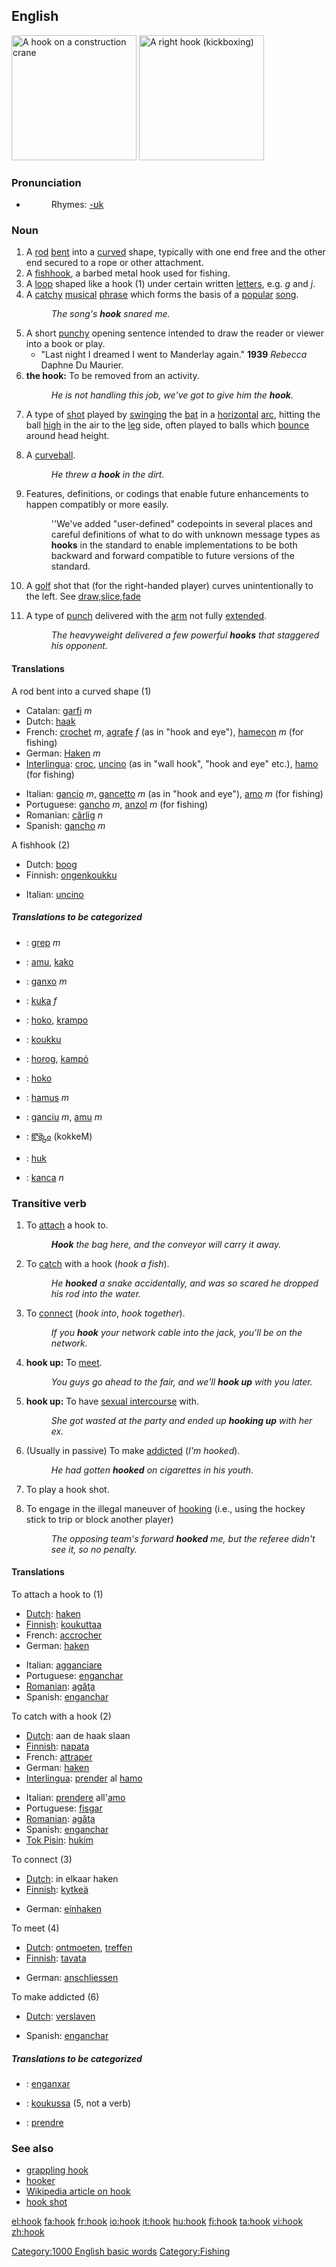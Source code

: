 ==English==
[[Image:Blue_lifting_hook.jpg|thumb|right|200px|A hook on a construction crane]]
[[Image:Kickboxing_right_hook_landing.jpg|thumb|right|200px|A right hook (kickboxing)]]
===Pronunciation===
*{{audio|en-us-hook.ogg|Audio (US)}}
*:Rhymes: [[Rhymes:English:-ʊk|-ʊk]]

===Noun===
{{en-noun}}

# A [[rod]] [[bent]] into a [[curve]]d shape, typically with one end free and the other end secured to a rope or other attachment.
# A [[fishhook]], a barbed metal hook used for fishing.
# A [[loop]] shaped like a hook (1) under certain written [[letter]]s, e.g. ''g'' and ''j''.
# A [[catchy]] [[musical]] [[phrase]] which forms the basis of a [[popular]] [[song]].
#: ''The song's '''hook''' snared me.''
#A short [[punchy]] opening sentence intended to draw the reader or viewer into a book or play.
#*"Last night I dreamed I went to Manderlay again." '''1939''' ''Rebecca'' Daphne Du Maurier. 
#'''the hook:''' To be removed from an activity.
#: ''He is not handling this job, we've got to give him the '''hook'''.''
#{{cricket}} A type of [[shot]] played by [[swinging]] the [[bat]] in a [[horizontal]] [[arc]], hitting the ball [[high]] in the air to the [[leg]] side, often played to balls which [[bounce]] around head height.
#{{baseball}} A [[curveball]].
#: ''He threw a '''hook''' in the dirt.''
#{{software}} Features, definitions, or codings that enable future enhancements to happen compatibly or more easily. 
#: ''We've added "user-defined" codepoints in several places and careful definitions of what to do with unknown message types as '''hooks''' in the standard to enable implementations to be both backward and forward compatible to future versions of the standard.
#{{golf}} A [[golf]] shot that (for the right-handed player) curves unintentionally to the left. See [[draw]],[[slice]],[[fade]]
# {{boxing}} A type of [[punch]] delivered with the [[arm]] not fully [[extended]].
#:''The heavyweight delivered a few powerful '''hooks''' that staggered his opponent.''

====Translations====
;A rod bent into a curved shape (1)
{{top}}
*Catalan: [[garfi]] ''m''
*Dutch: [[haak]]
*French: [[crochet]] ''m'', [[agrafe]] ''f'' (as in "hook and eye"), [[hameçon]] ''m'' (for fishing)
*German: [[Haken]] ''m''
*[[Interlingua]]: [[croc]], [[uncino]] (as in "wall hook", "hook and eye" etc.), [[hamo]] (for fishing)
{{mid}}
*Italian: [[gancio]] ''m'', [[gancetto]] ''m'' (as in "hook and eye"), [[amo]] ''m'' (for fishing)
*Portuguese: [[gancho]] ''m'', [[anzol]] ''m'' (for fishing)
*Romanian: [[cârlig]] ''n''
*Spanish: [[gancho]] ''m''
{{bottom}}

;A fishhook (2)
{{top}}
*Dutch: [[boog]]
*Finnish: [[ongenkoukku]]
{{mid}}
*Italian: [[uncino]]
{{bottom}}

=====Translations to be categorized=====
{{checktrans}}
{{top}}
*{{ttbc|Albanian}}: [[grep]] ''m''
*{{ttbc|Basque}}: [[amu]], [[kako]]
*{{ttbc|Catalan}}: [[ganxo]] ''m''
*{{ttbc|Croatian}}: [[kuka]] ''f''
*{{ttbc|Esperanto}}: [[hoko]], [[krampo]]
*{{ttbc|Finnish}}: [[koukku]]
*{{ttbc|Hungarian}}: [[horog]], [[kampó]]
{{mid}}
*{{ttbc|Ido}}: [[hoko]]
*{{ttbc|Latin}}: [[hamus]] ''m''
*{{ttbc|Sardinian (Campidanese)}}: [[ganciu]] ''m'', [[amu]] ''m''
*{{ttbc|Telugu}}: [[కొక్కెం]] (kokkeM)
*{{ttbc|Tok Pisin}}: [[huk]]
*{{ttbc|Turkish}}: [[kanca]] ''n''
{{bottom}}

===Transitive verb===
{{en-verb}}

# To [[attach]] a hook to.
#:'''''Hook''' the bag here, and the conveyor will carry it away.''
# To [[catch]] with a hook (''hook a fish'').
#:''He '''hooked''' a snake accidentally, and was so scared he dropped his rod into the water.''
# To [[connect]] (''hook into'', ''hook together'').
#:''If you '''hook''' your network cable into the jack, you'll be on the network.''
# '''hook up:''' To [[meet]].
#:''You guys go ahead to the fair, and we'll '''hook up''' with you later.''
# '''hook up:''' {{slang}} To have [[sexual intercourse]] with.
#:''She got wasted at the party and ended up '''hooking up''' with her ex.''
# (Usually in passive) To make [[addicted]] (''I'm hooked'').
#:''He had gotten '''hooked''' on cigarettes in his youth.''
#{{Cricket}} To play a hook shot.
# {{hockey}} To engage in the illegal maneuver of [[hooking]] (i.e., using the hockey stick to trip or block another player)
#:''The opposing team's forward '''hooked''' me, but the referee didn't see it, so no penalty.''

====Translations====
;To attach a hook to (1)
{{top}}
*[[Dutch]]: [[haken]]
*[[Finnish]]: [[koukuttaa]]
*French: [[accrocher]]
*German: [[haken]]
{{mid}}
*Italian: [[agganciare]]
*Portuguese: [[enganchar]]
*[[Romanian]]: [[agăţa]]
*Spanish: [[enganchar]]
{{bottom}}

;To catch with a hook (2)
{{top}}
*[[Dutch]]: aan de haak slaan
*[[Finnish]]: [[napata]]
*French: [[attraper]]
*German: [[haken]]
*[[Interlingua]]: [[prender]] al [[hamo]]
{{mid}}
*Italian: [[prendere]] all'[[amo]]
*Portuguese: [[fisgar]]
*[[Romanian]]: [[agăţa]]
*Spanish: [[enganchar]]
*[[Tok Pisin]]: [[hukim]]
{{bottom}}

;To connect (3)
{{top}}
*[[Dutch]]: in elkaar haken
*[[Finnish]]: [[kytkeä]]
{{mid}}
*German: [[einhaken]]
{{bottom}}

;To meet (4)
{{top}}
*[[Dutch]]: [[ontmoeten]], [[treffen]]
*[[Finnish]]: [[tavata]]
{{mid}}
*German: [[anschliessen]]
{{bottom}}

;To make addicted (6)
{{top}}
*[[Dutch]]: [[verslaven]]
{{mid}}
*Spanish: [[enganchar]]
{{bottom}}

=====Translations to be categorized=====
{{checktrans}}
{{top}}
*{{ttbc|Catalan}}: [[enganxar]]
*{{ttbc|Finnish}}: [[koukussa]] (5, not a verb)
{{mid}}
*{{ttbc|French}}: [[prendre]]
{{bottom}}

===See also===
*[[grappling hook]]
*[[hooker]]
*[[w:hook|Wikipedia article on hook]]
*[[hook shot]]

[[Category:1000 English basic words]]
[[Category:Fishing]]

[[el:hook]]
[[fa:hook]]
[[fr:hook]]
[[io:hook]]
[[it:hook]]
[[hu:hook]]
[[fi:hook]]
[[ta:hook]]
[[vi:hook]]
[[zh:hook]]